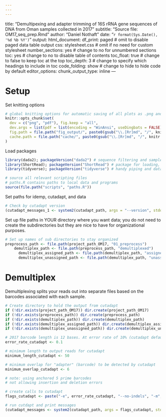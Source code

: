 ```yaml
---
---
---
```

title: "Demultipexing and adapter trimming of 16S rRNA gene sequences of DNA from Oman samples collected in 2017"
subtitle: "Source file: OM17_seq_prep.Rmd"
author: "Daniel Nothaft"
date: "`r format(Sys.Date(), '%d %b %Y')`"
output:
  html_document: 
    df_print: paged # omit to disable paged data table output
    css: stylesheet.css # omit if no need for custom stylesheet
    number_sections: yes # change to no for unnumbered sections
    toc: yes # change to no to disable table of contents
    toc_float: true # change to false to keep toc at the top
    toc_depth: 3 # change to specify which headings to include in toc
    code_folding: show # change to hide to hide code by default
editor_options:
  chunk_output_type: inline
---

# Setup

Set knitting options
```r
# global knitting options for automatic saving of all plots as .png and .pdf. Also sets cache directory.
knitr::opts_chunk$set(
  dev = c("png", "pdf"), fig.keep = "all",
  dev.args = list(pdf = list(encoding = "WinAnsi", useDingbats = FALSE)),
  fig.path = file.path("fig_output/", paste0(gsub("\\.[Rr]md", "/", knitr::current_input()))),
  cache.path = file.path("cache/", paste0(gsub("\\.[Rr]md", "/", knitr::current_input())))
)
```

Load packages
```r
library(dada2); packageVersion("dada2") # sequence filtering and sample inference with dada2
library(ShortRead); packageVersion("ShortRead") # package for loading, displaying, and handling sequences
library(tidyverse); packageVersion("tidyverse") # handy piping and data operations
```

```r
# source all relevant scripting files
# paths.R contains paths to local data and programs
source(file.path("scripts", "paths.R"))
```

Set paths for idemp, cutadapt, and data
````r
# Check by cutadapt version
(cutadapt_messages_1 <- system2(cutadapt_path, args = "--version", stdout = TRUE, stderr = TRUE))
````

Set up file paths in YOUR directory where you want data; 
you do not need to create the subdirectories but they are nice to have
for organizational purposes. 

````r
# Set up names of sub directories to stay organized
preprocess_path <- file.path(project_path_OM17, "01_preprocess")
    demultiplex_path <- file.path(preprocess_path, "demultiplexed")
      demultiplex_assigned_path <- file.path(demultiplex_path, "assigned")
      demultiplex_unassigned_path <- file.path(demultiplex_path, "unassigned")
````

# Demultiplex
Demultiplexing splits your reads out into separate files based on the barcodes associated with each sample. 

```r
# Create directory to hold the output from cutadapt
if (!dir.exists(project_path_OM17)) dir.create(project_path_OM17)
if (!dir.exists(preprocess_path)) dir.create(preprocess_path)
if (!dir.exists(demultiplex_path)) dir.create(demultiplex_path)
if (!dir.exists(demultiplex_assigned_path)) dir.create(demultiplex_assigned_path)
if (!dir.exists(demultiplex_unassigned_path)) dir.create(demultiplex_unassigned_path)
```

```r
# 2017 barcode length is 12 bases. At error rate of 10% (cutadapt default), there is 1 allowed error.
error_rate_cutadapt <- 0.1

# minimum length to output reads for cutadapt
minimum_length_cutadapt <- 50

# minimum overlap for "adapter" (barcode) to be detected by cutadapt
minimum_overlap_cutadapt <- 6

# note: using anchored 5 prime barcodes
# not allowing insertion and deletion errors

# create calls to cutadapt
flags_cutadapt <- paste("-e", error_rate_cutadapt, "--no-indels", "-m", minimum_length_cutadapt, "--overlap", minimum_overlap_cutadapt, "-g",  paste0("file:", barcode_path_OM17), "-o", file.path(demultiplex_assigned_path, "{name}_R1.fastq.gz"), "-p", file.path(demultiplex_assigned_path, "{name}_R2.fastq.gz"), "--untrimmed-output", file.path(demultiplex_unassigned_path, "unassigned_R1.fastq.gz"), "--untrimmed-paired-output", file.path(demultiplex_unassigned_path, "unassigned_R2.fastq.gz"), R1_path_OM17, R2_path_OM17)

# run cutdapt and print messages
(cutadapt_messages <- system2(cutadapt_path, args = flags_cutadapt, stdout = TRUE, stderr = TRUE))
```
